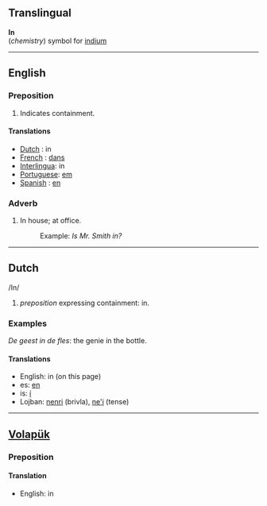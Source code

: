 ==Translingual==

'''In'''<br>(''chemistry'') symbol for [[indium]]

----
==English==

===Preposition===
#Indicates containment.

====Translations====
*[[Dutch]] : in
*[[French]] : [[dans]]
*[[Interlingua]]: in
*[[Portuguese]]: [[em]]
*[[Spanish]] : [[en]]

===Adverb===
#In house; at office.
#:Example: ''Is Mr. Smith in?''

----
== Dutch ==

/In/ 

# ''preposition'' expressing containment: in.

=== Examples ===

''De geest in de fles'': the genie in the bottle.

==== Translations ====

* English: in (on this page)
* es: [[en]]
* is: [[í]]
* Lojban: [[nenri]] (brivla), [[ne'i]] (tense)

----
==[[Volapük]]==
===Preposition===
====Translation====
* English: in